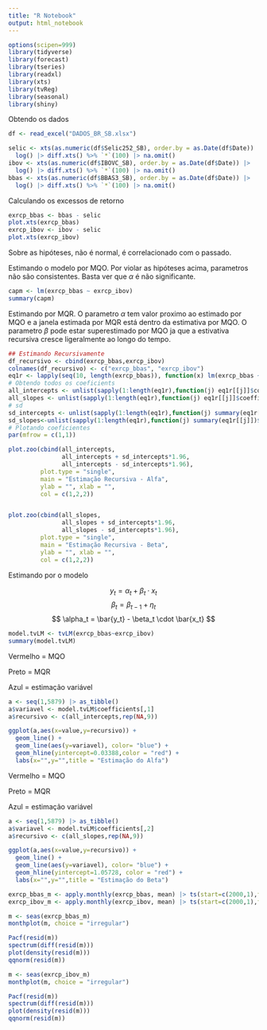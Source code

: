 ```yaml
---
title: "R Notebook"
output: html_notebook
---
```


```r
options(scipen=999)
library(tidyverse)
library(forecast)
library(tseries)
library(readxl)
library(xts)
library(tvReg)
library(seasonal)
library(shiny)
```

Obtendo os dados

```r
df <- read_excel("DADOS_BR_SB.xlsx")

selic <- xts(as.numeric(df$Selic252_SB), order.by = as.Date(df$Date)) |> 
  log() |> diff.xts() %>% `*`(100) |> na.omit()
ibov <- xts(as.numeric(df$IBOVC_SB), order.by = as.Date(df$Date)) |> 
  log() |> diff.xts() %>% `*`(100) |> na.omit()
bbas <- xts(as.numeric(df$BBAS3_SB), order.by = as.Date(df$Date)) |> 
  log() |> diff.xts() %>% `*`(100) |> na.omit()
```


Calculando os excessos de retorno

```r
exrcp_bbas <- bbas - selic
plot.xts(exrcp_bbas)
exrcp_ibov <- ibov - selic
plot.xts(exrcp_ibov)
```

Sobre as hipóteses, não é normal, é correlacionado com o passado.

Estimando o modelo por MQO. Por violar as hipóteses acima, parametros não são consistentes. 
Basta ver que $\alpha$ é não significante.

```r

capm <- lm(exrcp_bbas ~ exrcp_ibov)
summary(capm)

```

Estimando por MQR. O parametro $\alpha$ tem valor proximo ao estimado por MQO e a janela estimada por MQR está dentro da estimativa por MQO. O parametro $\beta$ pode estar superestimado por MQO ja que a estivativa recursiva cresce ligeralmente ao longo do tempo.

```r
## Estimando Recursivamente
df_recursivo <- cbind(exrcp_bbas,exrcp_ibov)
colnames(df_recursivo) <- c("exrcp_bbas", "exrcp_ibov")
eq1r <- lapply(seq(10, length(exrcp_bbas)), function(x) lm(exrcp_bbas ~ exrcp_ibov, data = df_recursivo[1:x, ]))
# Obtendo todos os coeficients
all_intercepts <- unlist(sapply(1:length(eq1r),function(j) eq1r[[j]]$coefficients[1]))
all_slopes <- unlist(sapply(1:length(eq1r),function(j) eq1r[[j]]$coefficients[2]))
# sd
sd_intercepts <- unlist(sapply(1:length(eq1r),function(j) summary(eq1r[[j]])$coefficients[3]))
sd_slopes<-unlist(sapply(1:length(eq1r),function(j) summary(eq1r[[j]])$coefficients[4]))
# Plotando coeficientes
par(mfrow = c(1,1))

plot.zoo(cbind(all_intercepts, 
               all_intercepts + sd_intercepts*1.96, 
               all_intercepts - sd_intercepts*1.96), 
         plot.type = "single", 
         main = "Estimação Recursiva - Alfa", 
         ylab = "", xlab = "",
         col = c(1,2,2))


plot.zoo(cbind(all_slopes, 
               all_slopes + sd_intercepts*1.96, 
               all_slopes - sd_intercepts*1.96), 
         plot.type = "single", 
         main = "Estimação Recursiva - Beta", 
         ylab = "", xlab = "",
         col = c(1,2,2))

```

Estimando por o modelo 

$$ y_t = \alpha_t +\beta_t \cdot x_t $$
$$ \beta_t = \beta_{t-1} + \eta_t  $$
$$ \alpha_t = \bar{y_t} - \beta_t \cdot \bar{x_t}  $$


```r

model.tvLM <- tvLM(exrcp_bbas~exrcp_ibov)
summary(model.tvLM)

```


Vermelho = MQO

Preto = MQR

Azul = estimação variável


```r

a <- seq(1,5879) |> as_tibble()
a$variavel <- model.tvLM$coefficients[,1]
a$recursivo <- c(all_intercepts,rep(NA,9))

ggplot(a,aes(x=value,y=recursivo)) +
  geom_line() +
  geom_line(aes(y=variavel), color= "blue") +
  geom_hline(yintercept=0.03388,color = "red") +
  labs(x="",y="",title = "Estimação do Alfa")

```

Vermelho = MQO

Preto = MQR

Azul = estimação variável

```r

a <- seq(1,5879) |> as_tibble()
a$variavel <- model.tvLM$coefficients[,2]
a$recursivo <- c(all_slopes,rep(NA,9))

ggplot(a,aes(x=value,y=recursivo)) +
  geom_line() +
  geom_line(aes(y=variavel), color= "blue") +
  geom_hline(yintercept=1.05728, color = "red") +
  labs(x="",y="",title = "Estimação do Beta")

```


```r

exrcp_bbas_m <- apply.monthly(exrcp_bbas, mean) |> ts(start=c(2000,1),frequency=12)
exrcp_ibov_m <- apply.monthly(exrcp_ibov, mean) |> ts(start=c(2000,1),frequency=12)

```


```r
m <- seas(exrcp_bbas_m)
monthplot(m, choice = "irregular")

Pacf(resid(m))
spectrum(diff(resid(m)))
plot(density(resid(m)))
qqnorm(resid(m))


```

```r
m <- seas(exrcp_ibov_m)
monthplot(m, choice = "irregular")

Pacf(resid(m))
spectrum(diff(resid(m)))
plot(density(resid(m)))
qqnorm(resid(m))


```






